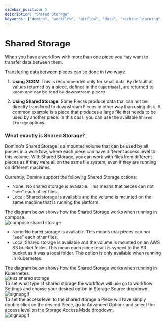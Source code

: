 ```yaml
---
sidebar_position: 5
description: "Shared Storage"
keywords: ["domino", "workflow", "airflow", "data", "machine learning", "ml", "data science", "data engineering", "dataops", "mlops", "devops", "kubernetes", "k8s", "helm", "python", "react", "typescript", "fastapi", "gitops", "docker", "github", "artifacthub", "pypi", "pip", "kind", "open source", "oss", "low code", "no code", "automation", "versio control", "collaboration", "monitoring", "orchestration", "data pipeline", "shared storage"]
---
```



# Shared Storage

When you have a workflow with more than one piece you may want to transfer data between them.

Transfering data between pieces can be done in two ways:
1. **Using XCOM**: This is recommended only for small data. By default all values returned by a piece, defined in the `OuputModel`, are returned to xcom and can be read by downstream pieces.

2. **Using Shared Storage**: Some Pieces produce data that can not be direclty transfered to downstream Pieces in other way than using disk. A common example is a piece that produces a large file that needs to be used by another piece. In this case, you can use the available `Shared Storage` options.

### What exactly is Shared Storage?
Domino's Shared Storage is a mounted volume that can be used by all pieces in a workflow, where each piece can have different access level to this volume.
With Shared Storage, you can work with files from different pieces as if they were all on the same file system,
even if they are running on different machines.

Currently, Domino support the following Shared Storage options:

<Tabs>
  <TabItem value="sharedStorageCompose" label="Running in compose" default>
    <ul>
      <li>
        <span style={{fontWeight: 'bold'}}>None:</span> No shared storage is available. This means that pieces can not "see" each other files.
      </li>
      <li>
        <span style={{fontWeight: 'bold'}}>Local:</span> Shared storage is available and the volume is mounted on the same machine that is running the platform.
      </li>
    </ul>
    The diagram below shows how the Shared Storage works when running in compose.
    <section style={{ justifyContent: 'center', display: 'flex', marginTop: '10px' }} >
      <img src='/img/advanced_workflows/compose-shared-storage.png' alt='compose shared storage'/>
    </section>
  </TabItem>
  <TabItem value="sharedStorageK8s" label="Running in Kubernetes">
      <ul>
        <li>
          <span style={{ fontWeight: 'bold' }}>None:</span>No hared storage is available. This means that pieces can not "see" each other files.
        </li>
        <li>
          <span style={{ fontWeight: 'bold' }}>Local:</span>Shared storage is available and the volume is mounted on an AWS S3 bucket folder. This mean each piece result is synced to the S3 bucket as it was a local folder. This option is only available when running in Kubernetes.
        </li>
      </ul>
      The diagram below shows how the Shared Storage works when running in Kubernetes.
      <section style={{ justifyContent: 'center', display: 'flex', marginTop: '10px' }} >
        <img style={{justifyContent: 'center'}} src='/img/advanced_workflows/kubernetes-shared-storage.png' alt='k8s shared storage'/>
      </section>
  </TabItem>
</Tabs>


<Tabs>
  <TabItem value="sharedStorageSettings" label="Workflow Shared Storage" default>
    To set what type of shared storage the workflow will use go to workflow Settings and choose your desired option in Storage Source dropdown.
    <section style={{ justifyContent: 'center', display: 'flex' }} >
      <img src='/img/advanced_workflows/shared_storage_settings.png' alt='signupgif'/>
    </section>
  </TabItem>
  <TabItem value="pieceSharedStorage" label="Piece Shared Storage">
    To set the access level to the shared storage a Piece will have simply double click on the desired Piece, go to Advanced Options and
    select the access level on the Storage Access Mode dropdown.
    <section style={{ justifyContent: 'center', display: 'flex' }} >
      <img src='/img/advanced_workflows/shared_storage_piece.png' alt='signupgif'/>
    </section>
  </TabItem>
</Tabs>
